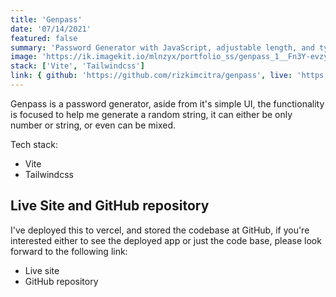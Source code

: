```yaml
---
title: 'Genpass'
date: '07/14/2021'
featured: false
summary: 'Password Generator with JavaScript, adjustable length, and type'
image: 'https://ik.imagekit.io/mlnzyx/portfolio_ss/genpass_1__Fn3Y-evzyLP.png?ik-sdk-version=javascript-1.4.3&updatedAt=1639123715413'
stack: ['Vite', 'Tailwindcss']
link: { github: 'https://github.com/rizkimcitra/genpass', live: 'https://genapas.vercel.app/' }
---
```


Genpass is a password generator, aside from it's simple UI, the functionality is focused to help me generate a random string, it can either be only number or string, or even can be mixed.

Tech stack:

- Vite
- Tailwindcss

## Live Site and GitHub repository

I've deployed this to vercel, and stored the codebase at GitHub, if you're interested either to see the deployed app or just the code base, please look forward to the following link:

- <ArticleLink href='https://genapass.vercel.app/' newTab>
    Live site
  </ArticleLink>
- <ArticleLink href='https://github.com/rizkimcitra/genpass/' newTab>
    GitHub repository
  </ArticleLink>
